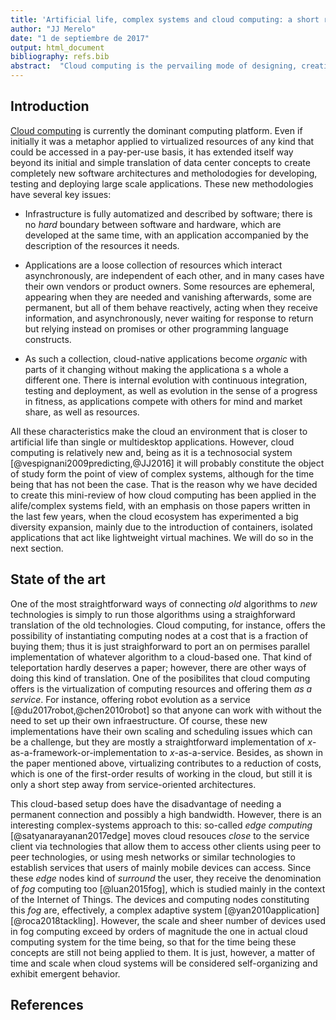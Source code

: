 ```yaml
---
title: 'Artificial life, complex systems and cloud computing: a short review'
author: "JJ Merelo"
date: "1 de septiembre de 2017"
output: html_document
bibliography: refs.bib
abstract:  "Cloud computing is the pervailing mode of designing, creating and deploying complex applications nowadays. Its underlying assumtioms include distributed computing, but also new concepts that need to be incorporated in the different fields. In this short paper we will make a review of how the world of cloud computing has intersected the complex systems and artificial life field, and how it has been used as inspiration for new models or implementation of new and powerful algorithms"
---
```


## Introduction


[Cloud computing](https://en.wikipedia.org/wiki/Cloud_computing) is currently the dominant computing platform. Even if initially it was a metaphor applied to virtualized resources of any kind that could be accessed in a pay-per-use basis, it has extended itself way beyond its initial and simple translation of data center concepts to create completely new software architectures and metholodogies for developing, testing and deploying large scale applications. 
These new methodologies have several key issues:

* Infrastructure is fully automatized and described by software; there is no *hard* boundary between software and hardware, which are developed at the same time, with an application accompanied by the description of the resources it needs. 

* Applications are a loose collection of resources which interact asynchronously, are independent of each other, and in many cases have their own vendors or product owners. Some resources are ephemeral, appearing when they are needed and vanishing afterwards, some are permanent, but all of them behave reactively, acting when they receive information, and asynchronously, never waiting for response to return but relying instead on promises or other programming language constructs.

* As such a collection, cloud-native applications become *organic* with parts of it changing without making the applicationa s a whole a different one. There is internal evolution with continuous integration, testing and deployment, as well as evolution in the sense of a progress in fitness, as applications compete with others for mind and market share, as well as resources.

All these characteristics make the cloud an environment that is closer to artificial life than single or multidesktop applications. However, cloud computing is relatively new and, being as it is a technosocial system [@vespignani2009predicting,@JJ2016] it will probably constitute the object of study form the point of view of complex systems, although for the time being that has not been the case. That is the reason why we have decided to create this mini-review of how cloud computing has been applied in the alife/complex systems field, with an emphasis on those papers written in the last few years, when the cloud ecosystem has experimented a big diversity expansion, mainly due to the introduction of containers, isolated applications that act like lightweight virtual machines. We will do so in the next section.

## State of the art

One of the most straightforward ways of connecting *old* algorithms to *new* technologies is simply to run those algorithms using a straighforward translation of the old technologies. Cloud computing, for instance, offers the possibility of instantiating computing nodes at a cost that is a fraction of buying them; thus it is just straighforward to port an on permises parallel implementation of whatever algorithm to a cloud-based one. That kind of teleportation hardly deserves a paper; however, there are other ways of doing this kind of translation. One of the posibilites that cloud computing offers is the virtualization of computing resources and offering them *as a service*. For instance, offering robot evolution as a service [@du2017robot,@chen2010robot] so that anyone can work with without the need to set up their own infraestructure. Of course, these new implementations have their own scaling and scheduling issues which can be a challenge, but they are mostly a straightforward implementation of *x*-as-a-framework-or-implementation to *x*-as-a-service. Besides, as shown in the paper mentioned above, virtualizing contributes to a reduction of costs, which is one of the first-order results of working in the cloud, but still it is only a short step away from service-oriented architectures. 

This cloud-based setup does have the disadvantage of needing a permanent connection and possibly a high bandwidth. However, there is an interesting complex-systems approach to this: so-called *edge computing* [@satyanarayanan2017edge] moves cloud resouces *close* to the service client via technologies that allow them to access other clients using peer to peer technologies, or using mesh networks or similar technologies to establish services that users of mainly mobile devices can access. Since these *edge* nodes kind of *surround* the user, they receive the denomination of *fog* computing too [@luan2015fog], which is studied mainly in the context of the Internet of Things. The devices and computing nodes constituting this *fog* are, effectively, a complex adaptive system [@yan2010application][@roca2018tackling]. However, the scale and sheer number of devices used in fog computing exceed by orders of magnitude the one in actual cloud computing system for the time being, so that for the time being these concepts are still not being applied to them. It is just, however, a matter of time and scale when cloud systems will be considered self-organizing and exhibit emergent behavior. 


## References
